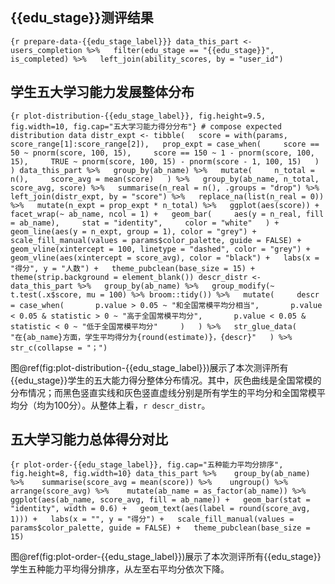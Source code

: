 ::: {custom-style="标题1-编号"}
# {{edu_stage}}测评结果
:::

```{r prepare-data-{{edu_stage_label}}}
data_this_part <- users_completion %>%
  filter(edu_stage == "{{edu_stage}}", is_completed) %>%
  left_join(ability_scores, by = "user_id")
```

::: {custom-style="标题2-中文编号"}
## 学生五大学习能力发展整体分布
:::

```{r plot-distribution-{{edu_stage_label}}, fig.height=9.5, fig.width=10, fig.cap="五大学习能力得分分布"}
# compose expected distribution data
distr_expt <- tibble(
  score = with(params, score_range[1]:score_range[2]),
  prop_expt = case_when(
    score == 50 ~ pnorm(score, 100, 15),
    score == 150 ~ 1 - pnorm(score, 100, 15),
    TRUE ~ pnorm(score, 100, 15) - pnorm(score - 1, 100, 15)
  )
)
data_this_part %>%
  group_by(ab_name) %>%
  mutate(
    n_total = n(),
    score_avg = mean(score)
  ) %>%
  group_by(ab_name, n_total, score_avg, score) %>%
  summarise(n_real = n(), .groups = "drop") %>%
  left_join(distr_expt, by = "score") %>%
  replace_na(list(n_real = 0)) %>%
  mutate(n_expt = prop_expt * n_total) %>%
  ggplot(aes(score)) +
  facet_wrap(~ ab_name, ncol = 1) +
  geom_bar(
    aes(y = n_real, fill = ab_name),
    stat = "identity",
    color = "white"
  ) +
  geom_line(aes(y = n_expt, group = 1), color = "grey") +
  scale_fill_manual(values = params$color_palette, guide = FALSE) +
  geom_vline(xintercept = 100, linetype = "dashed", color = "grey") +
  geom_vline(aes(xintercept = score_avg), color = "black") +
  labs(x = "得分", y = "人数") +
  theme_pubclean(base_size = 15) +
  theme(strip.background = element_blank())
descr_distr <- data_this_part %>%
  group_by(ab_name) %>%
  group_modify(~ t.test(.x$score, mu = 100) %>% broom::tidy()) %>%
  mutate(
    descr = case_when(
      p.value > 0.05 ~ "和全国常模平均分相当",
      p.value < 0.05 & statistic > 0 ~ "高于全国常模平均分",
      p.value < 0.05 & statistic < 0 ~ "低于全国常模平均分"
    )
  ) %>%
  str_glue_data(
    "在{ab_name}方面，学生平均得分为{round(estimate)}，{descr}"
  ) %>%
  str_c(collapse = "；")
```

图\@ref(fig:plot-distribution-{{edu_stage_label}})展示了本次测评所有{{edu_stage}}学生的五大能力得分整体分布情况。其中，灰色曲线是全国常模的分布情况；而黑色竖直实线和灰色竖直虚线分别是所有学生的平均分和全国常模平均分（均为100分）。从整体上看，`r descr_distr`。

::: {custom-style="标题2-中文编号"}
## 五大学习能力总体得分对比
:::

```{r plot-order-{{edu_stage_label}}, fig.cap="五种能力平均分排序", fig.height=8, fig.width=10}
data_this_part %>% 
  group_by(ab_name) %>% 
  summarise(score_avg = mean(score)) %>% 
  ungroup() %>% 
  arrange(score_avg) %>% 
  mutate(ab_name = as_factor(ab_name)) %>%
  ggplot(aes(ab_name, score_avg, fill = ab_name)) +
  geom_bar(stat = "identity", width = 0.6) +
  geom_text(aes(label = round(score_avg, 1))) +
  labs(x = "", y = "得分") +
  scale_fill_manual(values = params$color_palette, guide = FALSE) +
  theme_pubclean(base_size = 15)
```

图\@ref(fig:plot-order-{{edu_stage_label}})展示了本次测评所有{{edu_stage}}学生五种能力平均得分排序，从左至右平均分依次下降。
